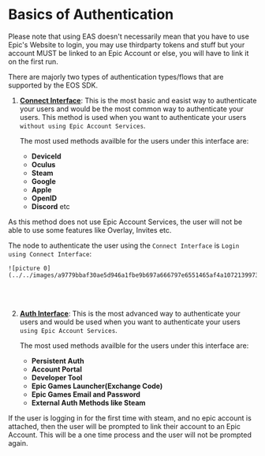 
# Basics of Authentication

<Callout type="info">
    Please note that using EAS doesn't necessarily mean that you have to use Epic's Website to login, you may use thirdparty tokens and stuff but your account MUST be linked to an Epic Account or else, you will have to link it on the first run.
</Callout>

There are majorly two types of authentication types/flows that are supported by the EOS SDK.

1. [**Connect Interface**](https://dev.epicgames.com/docs/game-services/eos-connect-interface): This is the most basic and easist way to authenticate your users and would be the most common way to authenticate your users. This method is used when you want to authenticate your users `without using Epic Account Services`.

    The most used methods availble for the users under this interface are:
    - **DeviceId**
    - **Oculus**
    - **Steam**
    - **Google**
    - **Apple**
    - **OpenID**
    - **Discord** etc

<Callout type="warning">
    As this method does not use Epic Account Services, the user will not be able to use some features like Overlay, Invites etc.
</Callout>

The node to authenticate the user using the `Connect Interface` is `Login using Connect Interface`:
    
    ![picture 0](../../images/a9779bbaf30ae5d946a1fbe9b697a666797e6551465af4a10721399732673b4a.png)


<br/><br/>


2. [**Auth Interface**](https://dev.epicgames.com/docs/epic-account-services/auth/auth-interface): This is the most advanced way to authenticate your users and would be used when you want to authenticate your users `using Epic Account Services`.

    The most used methods availble for the users under this interface are:
    - **Persistent Auth**
    - **Account Portal**
    - **Developer Tool**
    - **Epic Games Launcher(Exchange Code)**
    - **Epic Games Email and Password**
    - **External Auth Methods like Steam**

If the user is logging in for the first time with steam, and no epic account is attached, then the user will be prompted to link their account to an Epic Account. This will be a one time process and the user will not be prompted again.